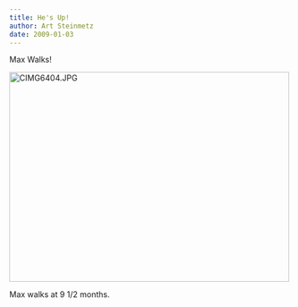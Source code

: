 ```yaml
---
title: He's Up!
author: Art Steinmetz
date: 2009-01-03
---
```

Max Walks!

<a class="tt-flickr tt-flickr-Medium" title="CIMG6404.JPG" href="http://www.flickr.com/photos/26882514@N02/3156631743/"><img class="alignnone" src="http://farm4.static.flickr.com/3120/3156631743_7eaac31dfd.jpg" alt="CIMG6404.JPG" width="500" height="375" /></a>

Max walks at 9 1/2 months.
